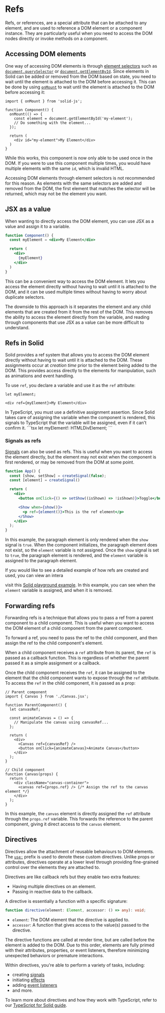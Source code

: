 
# Refs

Refs, or references, are a special attribute that can be attached to any element, and are used to reference a DOM element or a component instance.
They are particularly useful when you need to access the DOM nodes directly or invoke methods on a component.

## Accessing DOM elements

One way of accessing DOM elements is through [element selectors](https://developer.mozilla.org/en-US/docs/Web/API/Document_object_model/Locating_DOM_elements_using_selectors) such as [`document.querySelector`](https://developer.mozilla.org/en-US/docs/Web/API/Document/querySelector) or [`document.getElementById`](https://developer.mozilla.org/en-US/docs/Web/API/Document/getElementById).
Since elements in Solid can be added or removed from the DOM based on state, you need to wait until the element is attached to the DOM before accessing it.
This can be done by using [`onMount`](/reference/onMount) to wait until the element is attached to the DOM before accessing it:

```tsx
import { onMount } from 'solid-js';

function Component() {
  onMount(() => {
    const element = document.getElementById('my-element');
    // Do something with the element...
  });

  return (
    <div id="my-element">My Element</div>
  )
}
```

While this works, this component is now only able to be used once in the DOM.
If you were to use this component multiple times, you would have multiple elements with the same `id`, which is invalid HTML.

Accessing DOM elements through element selectors is not recommended for this reason.
As elements with the same selectors are added and removed from the DOM, the first element that matches the selector will be returned, which may not be the element you want.

## JSX as a value

When wanting to directly access the DOM element, you can use JSX as a value and assign it to a variable.

```jsx
function Component() {
  const myElement = <div>My Element</div>

  return (
    <div>
      {myElement}
    </div>
  )
}
```

This can be a convenient way to access the DOM element.
It lets you access the element directly without having to wait until it is attached to the DOM, and it can be used multiple times without having to worry about duplicate selectors.

The downside to this approach is it separates the element and any child elements that are created from it from the rest of the DOM.
This removes the ability to access the element directly from the variable, and reading through components that use JSX as a value can be more difficult to understand.

## Refs in Solid

Solid provides a ref system that allows you to access the DOM element directly without having to wait until it is attached to the DOM.
These assignments occur at *creation time* prior to the element being added to the DOM.
This provides access directly to the elements for manipulation, such as animations and event handling.

To use `ref`, you declare a variable and use it as the `ref` attribute:

```tsx
let myElement;

<div ref={myElement}>My Element</div>
```

<Aside>
  In TypeScript, you must use a definitive assignment assertion. 
  Since Solid takes care of assigning the variable when the component is rendered, this signals to TypeScript that the variable will be assigned, even if it can't confirm it.
  ```tsx
    let myElement!: HTMLDivElement;
  ```
</Aside>

### Signals as refs

[Signals](/concepts/signals) can also be used as refs.
This is useful when you want to access the element directly, but the element may not exist when the component is first rendered, or may be removed from the DOM at some point.

```jsx
function App() {
  const [show, setShow] = createSignal(false);
  const [element] = createSignal()  

  return (
    <div>
      <button onClick={() => setShow((isShown) => !isShown)}>Toggle</button>

      <Show when={show()}>
        <p ref={element()}>This is the ref element</p> 
      </Show>
    </div>
  );
}
```

In this example, the paragraph element is only rendered when the `show` signal is `true`.
When the component initializes, the paragraph element does not exist, so the `element` variable is not assigned.
Once the `show` signal is set to `true`, the paragraph element is rendered, and the `element` variable is assigned to the paragraph element.

If you would like to see a detailed example of how refs are created and used, you can view an intera

 visit this [Solid playground example](https://playground.solidjs.com/anonymous/22a1abfa-a0f5-44a6-bbe6-40387cf63b95).
 In this example, you can see when the `element` variable is assigned, and when it is removed.

## Forwarding refs

Forwarding refs is a technique that allows you to pass a ref from a parent component to a child component.
This is useful when you want to access the DOM element of a child component from the parent component.

To forward a ref, you need to pass the ref to the child component, and then assign the ref to the child component's element.

When a child component receives a `ref` attribute from its parent, the `ref` is passed as a callback function.
This is regardless of whether the parent passed it as a simple assignment or a callback.

Once the child component receives the `ref`, it can be assigned to the element that the child component wants to expose through the `ref` attribute.
To access the `ref` in the child component, it is passed as a prop:

```tsx
// Parent component
import { Canvas } from './Canvas.jsx';

function ParentComponent() {
  let canvasRef;

  const animateCanvas = () => {
    // Manipulate the canvas using canvasRef...
  };

  return (
    <div>
      <Canvas ref={canvasRef} />
      <button onClick={animateCanvas}>Animate Canvas</button>
    </div>
  );
}

// Child component
function Canvas(props) {
  return (
    <div className="canvas-container">
      <canvas ref={props.ref} /> {/* Assign the ref to the canvas element */}
    </div>
  );
}
```

In this example, the `canvas` element is directly assigned the `ref` attribute through the `props.ref` variable.
This forwards the reference to the parent component, giving it direct access to the `canvas` element.

## Directives

Directives allow the attachment of reusable behaviours to DOM elements.
The [`use:`](/reference/use) prefix is used to denote these custom directives.
Unlike props or attributes, directives operate at a lower level through providing fine-grained control over the elements they are attached to.

Directives are like callback refs but they enable two extra features:
* Having multiple directives on an element.
* Passing in reactive data to the callback.

A directive is essentially a function with a specific signature:

```typescript
function directive(element: Element, accessor: () => any): void;
```

* `element`: The DOM element that the directive is applied to.
* `accessor`: A function that gives access to the value(s) passed to the directive.

The directive functions are called at render time, but are called before the element is added to the DOM.
Due to this order, elements are fully primed with their attributes, properties, or event listeners, therefore minimizing unexpected behaviors or premature interactions.

Within directives, you're able to perform a variety of tasks, including:
* creating [signals](/concepts/signals)
* initiating [effects](/concepts/side-effects)
* adding [event listeners](/concepts/components/event-handlers)
* and more.

To learn more about directives and how they work with TypeScript, refer to our [TypeScript for Solid guide](/guides/typescript).